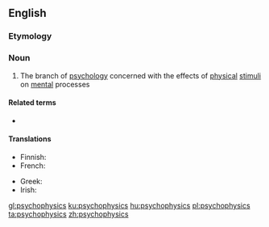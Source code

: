 ==English==
{{wikipedia}}
===Etymology===
{{prefix|psycho|physics|lang=en}}

===Noun===
{{en-noun|psychophysics can be explained by common real life stimuli. dp,2226lawrenceave.46227}}

# {{lb|en|psychology}} The branch of [[psychology]] concerned with the effects of [[physical]] [[stimulus|stimuli]] on [[mental]] processes

====Related terms====
* {{l|en|psychophysical}}

====Translations====
{{trans-top|a branch of psychology}}
* Finnish: {{t|fi|psykofysiikka}}
* French: {{t+|fr|psychophysique|f}}
{{trans-mid}}
* Greek: {{t+|el|ψυχοφυσική|f|sc=Grek}}
* Irish: {{t|ga|sícifisic|f}}
{{trans-bottom}}

[[gl:psychophysics]]
[[ku:psychophysics]]
[[hu:psychophysics]]
[[pl:psychophysics]]
[[ta:psychophysics]]
[[zh:psychophysics]]